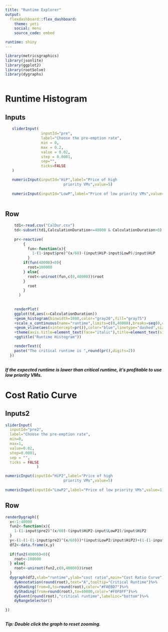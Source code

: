 ---
title: "Runtime Explorer"
output: 
  flexdashboard::flex_dashboard:
    theme: yeti
    social: menu
    source_code: embed

runtime: shiny
---

```{r setup, iniclude=FALSE}

library(metricsgraphics)
library(jsonlite)
library(ggplot2)
library(rootSolve)
library(dygraphs)



```

Runtime Histogram
===========================

Inputs {.sidebar}
---------------------------

```{r}

   sliderInput(
                inputId="pre",
                label="Choose the pre-emption rate",
                min = 0,
                max = 0.2,
                value = 0.02,
                step = 0.0001,
                sep="",
                ticks=FALSE
   )

   numericInput(inputId="HiP",label="Price of high 
                          priority VMs",value=5)
   
   numericInput(inputId="LowP",label="Price of low priority VMs",value=1)
                         
```

Row
----------------------------

```{r}

    td1<-read.csv("CalDur.csv")
    td<-subset(td1,CalculationDuration<=40000 & CalculationDuration>0)
    
    pr<-reactive(
        {
          fun<-function(x){
            1-(1-input$pre)^(x/60)-(input$HiP-input$LowP)/input$HiP
          }
        if(fun(40000)<0){
          root=100000
        } else{
          root<-uniroot(fun,c(0,40000))$root
        }
          root
        }
      )
  
    
    renderPlot(
    ggplot(td,aes(x=CalculationDuration))
    +geom_histogram(binwidth=1800,color="gray20",fill="gray75")
    +scale_x_continuous(name="runtime",limits=c(0,40000),breaks=seq(0,40000,5000))
    +geom_vline(aes(xintercept=pr()),color="blue",linetype="dashed",size=1)
    +theme(axis.title=element_text(face="italic"),title=element_text(size=18,face="bold.italic"))
    +ggtitle("Runtime Histogram"))

    renderText({
    paste("The critical runtime is ",round(pr(),digits=2))
  })
  
```

***If the expected runtime is lower than critical runtime, it's profitable to use low priority VMs.***

Cost Ratio Curve
=============================

Inputs2 {.sidebar}
-----------------------------
```{r}

sliderInput(
  inputId="pre2", 
  label="Choose the pre-emption rate", 
  min=0,
  max=1,
  value=0.02,
  step=0.0001,
  sep = "",
  ticks = FALSE
              )

numericInput(inputId="HiP2",label="Price of high 
                          priority VMs",value=5)
   
numericInput(inputId="LowP2",label="Price of low priority VMs",value=1)

```

Row
------------------------

```{r}

renderDygraph({
  x<-1:40000
  fun2<-function(x){
    1-(1-input$pre2)^(x/60)-(input$HiP2-input$LowP2)/input$HiP2
  }
  y<-(1-(1-(1-input$pre2)^(x/60)))*(input$LowP2/input$HiP2)+(1-(1-input$pre2)^(x/60))*((input$LowP2/input$HiP2)+1)
  df2<-data.frame(x,y)
  
  if(fun2(40000)<0){
    root<-100000
  } else{
    root<-uniroot(fun2,c(0,40000))$root
  }
  dygraph(df2,xlab="runtime",ylab="cost ratio",main="Cost Ratio Curve")%>%
    dyAnnotation(round(root),text="A",tooltip="Critical Runtime")%>%
    dyShading(from=0,to=round(root),color="#FAEBD7")%>%
    dyShading(from=round(root),to=40000,color="#F0F8FF")%>%
    dyEvent(round(root),"critical runtime",labelLoc="bottom")%>%
    dyRangeSelector()
  
})



```

***Tip: Double click the graph to reset zooming.***